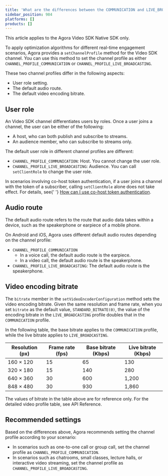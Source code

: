 ```yaml
---
title: 'What are the differences between the COMMUNICATION and LIVE_BROADCASTING profiles?'
sidebar_position: 984
platforms: []
products: []
---
```



<div class="alert note">This article applies to the Agora Video SDK Native SDK only.</div>

To apply optimization algorithms for different real-time engagement scenarios, Agora provides a `setChannelProfile` method for the Video SDK channel. You can use this method to set the channel profile as either `CHANNEL_PROFILE_COMMUNICATION` or `CHANNEL_PROFILE_LIVE_BROADCASTING`.

These two channel profiles differ in the following aspects:

- User role setting.
- The default audio route.
- The default video encoding bitrate.

## User role

An Video SDK channel differentiates users by roles. Once a user joins a channel, the user can be either of the following:

- A host, who can both publish and subscribe to streams.
- An audience member, who can subscribe to streams only.

The default user role in different channel profiles are different:

- `CHANNEL_PROFILE_COMMUNICATION`: Host. You cannot change the user role.
- `CHANNEL_PROFILE_LIVE_BROADCASTING`: Audience. You can call `setClientRole` to change the user role.

<div class="alert note">
  In scenarios involving co-host token authentication, if a user joins a channel with the token of a
  subscriber, calling <code>setClientRole</code> alone does not take effect. For details, see{' '}
  <a href="../../help/integration-issues/token_cohost">How can I use co-host token authentication</a>.
</div>

## Audio route

The default audio route refers to the route that audio data takes within a device, such as the speakerphone or earpiece of a mobile phone.

On Android and iOS, Agora uses different default audio routes depending on the channel profile:

- `CHANNEL_PROFILE_COMMUNICATION`
  - In a voice call, the default audio route is the earpiece.
  - In a video call, the default audio route is the speakerphone.
- `CHANNEL_PROFILE_LIVE_BROADCASTING`: The default audio route is the speakerphone.

## Video encoding bitrate

The `bitrate` member in the `setVideoEncoderConfiguration` method sets the video encoding bitrate. Given the same resolution and frame rate, when you set `bitrate` as the default value, `STANDARD_BITRATE(0)`, the value of the encoding bitrate in the `LIVE_BROADCASTING` profile doubles that in the `COMMUNICATION` profile.

In the following table, the base bitrate applies to the `COMMUNICATION` profile, while the live bitrate applies to `LIVE_BROADCASTING`.

| Resolution (px) | Frame rate (fps) | Base bitrate (Kbps) | Live bitrate (Kbps) |
| --------------- | ---------------- | ------------------- | ------------------- |
| 160 × 120       | 15               | 65                  | 130                 |
| 320 × 180       | 15               | 140                 | 280                 |
| 640 × 360       | 30               | 600                 | 1,200               |
| 848 × 480       | 30               | 930                 | 1,860               |

The values of bitrate in the table above are for reference only. For the detailed video profile table, see <Link to="{{Global.API_REF_ANDROID_ROOT}}/rtc_api_overview.html">API Reference</Link>.

## Recommended settings

Based on the differences above, Agora recommends setting the channel profile according to your scenario:

- In scenarios such as one-to-one call or group call, set the channel profile as `CHANNEL_PROFILE_COMMUNICATION`.
- In scenarios such as chatrooms, small classes, lecture halls, or interactive video streaming, set the channel profile as `CHANNEL_PROFILE_LIVE_BROADCASTING`.
